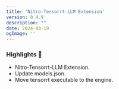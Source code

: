 ```yaml
---
title: 'Nitro-Tensorrt-LLM Extension'
version: 0.4.9
description: ""
date: 2024-03-19
ogImage: ''
---
```



<ChangelogHeader/>

### Highlights 🎉

- Nitro-Tensorrt-LLM Extension.
- Update models.json.
- Move tensorrt executable to the engine.

